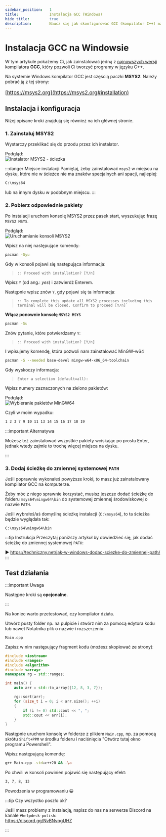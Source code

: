 ```yaml
---
sidebar_position:	1
title:				Instalacja GCC (Windows)
hide_title:			true
description:		Naucz się jak skonfigurować GCC (kompilator C++) na Windowsie w prosty sposób.
---
```


# Instalacja GCC na Windowsie


W tym artykule pokażemy Ci, jak zainstalować jedną z <u>najnowszych wersji</u>
kompilatora **GCC**, który pozwoli Ci tworzyć programy w języku C++.

Na systemie Windows kompilator GCC jest częścią paczki **MSYS2**.
Należy pobrać ją z tej strony:

<big>


[https://msys2.org](https://msys2.org#installation)


</big>

## Instalacja i konfiguracja

Niżej opisane kroki znajdują się również na ich głównej stronie.

### 1. Zainstaluj MSYS2

Wystarczy przeklikać się do przodu przez ich instalator.

<p align="center">

Podgląd:<br/>
![Instalator MSYS2 - ścieżka](https://www.msys2.org/images/install-2-path.png)

</p>

:::danger Miejsce instalacji
Pamiętaj, żeby zainstalować `msys2` w miejscu na dysku,
które nie w ścieżce nie ma znaków specjalnych ani spacji,
najlepiej:

```sh title="✔ Poprawna ścieżka"
C:\msys64
```

lub na innym dysku w podobnym miejscu.
:::

### 2. Pobierz odpowiednie pakiety

Po instalacji uruchom konsolę MSYS2 przez pasek start, wyszukując frazę `MSYS2 MSYS`.

<p align="center">

Podgląd:<br/>
![Uruchamianie konsoli MSYS2](/img/tutorials/tools/msys2/run-msys2-pl.png)

</p>

Wpisz na niej następujące komendy:


```sh title="🔹 1. Aktualizacja bazy pakietów"
pacman -Syu
```

Gdy w konsoli pojawi się następująca informacja:
> ```
> :: Proceed with installation? [Y/n]
> ```

Wpisz `Y` (od ang.: *yes*) i zatwierdź Enterem.

Następnie wpisz znów `Y`, gdy pojawi się ta informacja:

> ```
> :: To complete this update all MSYS2 processes including this terminal will be closed. Confirm to proceed [Y/n]`
> ```

**Włącz ponownie konsolę `MSYS2 MSYS`**

```sh title="🔹 2. Aktualizacja pakietów bazowych"
pacman -Su
```

Znów pytanie, które potwierdzamy `Y`:

> ```
> :: Proceed with installation? [Y/n]
> ```

I wpisujemy komendę, która pozwoli nam zainstalować MinGW-w64

```sh title="🔹 3. Instalacja pakietów MinGW-w64"
pacman -S --needed base-devel mingw-w64-x86_64-toolchain
```

Gdy wyskoczy informacja:

> ```
> Enter a selection (default=all): 
> ```

Wpisz numery zaznaczonych na zielono pakietów:

<p align="center">

Podgląd:<br/>
![Wybieranie pakietów MinGW64](/img/tutorials/tools/msys2/mingw-packages.png)

</p>

Czyli w moim wypadku:

```sh title="🔹 4. Numery instalowanych pakietów"
1 2 3 7 9 10 11 13 14 15 16 17 18 19
```

:::important Alternatywa

Możesz też zainstalować wszystkie pakiety wciskając po prostu Enter,
jednak wtedy zajmie to trochę więcej miejsca na dysku.

:::

### 3. Dodaj ścieżkę do zmiennej systemowej `PATH`

Jeśli poprawnie wykonałeś powyższe kroki, to masz już zainstalowany
kompilator GCC na komputerze.

Żeby móc z niego sprawnie korzystać, musisz jeszcze dodać
ścieżkę do folderu `msys64\mingw64\bin` do systemowej zmiennej środowiskowej
o nazwie `PATH`.

Jeśli wybrałeś/aś domyślną ścieżkę instalacji (`C:\msys64`), to ta ścieżka
będzie wyglądała tak:

```
C:\msys64\mingw64\bin
```

:::tip Instrukcja
Przeczytaj poniższy artykuł by dowiedzieć się, jak dodać ścieżkę do
zmiennej systemowej `PATH`:

▶ https://techniczny.net/jak-w-windows-dodac-sciezke-do-zmiennej-path/
:::

## Test działania

:::important Uwaga

Następne kroki są **opcjonalne**.

:::

Na koniec warto przetestować, czy kompilator działa.

Utwórz pusty folder np. na pulpicie i stwórz nim za pomocą
edytora kodu lub nawet Notatnika plik o nazwie i rozszerzeniu:

`Main.cpp`

Zapisz w nim następujący fragment kodu (możesz skopiować ze strony):

```cpp title="Main.cpp - Kod sprawdzający wsparcie C++20"
#include <iostream>
#include <ranges>
#include <algorithm>
#include <array>
namespace rg = std::ranges;

int main() {
	auto arr = std::to_array({12, 8, 3, 7});

	rg::sort(arr);
	for (size_t i = 0; i < arr.size(); ++i)
	{
		if (i != 0) std::cout << ", ";
		std::cout << arr[i];
	}
}
```

Następnie uruchom konsolę w folderze z plikiem `Main.cpp`,
np. za pomocą skrótu `Shift+PPM` w środku folderu
i naciśnięcia "Otwórz tutaj okno programu Powershell".

Wpisz następującą komendę:

```sh title="🔹 Kompilacja i uruchomienie"
g++ Main.cpp -std=c++20 && .\a
```

Po chwili w konsoli powinien pojawić się następujący efekt:

```sh title="✔ Poprawny wynik"
3, 7, 8, 13
```

Powodzenia w programowaniu 😀

:::tip Czy wszystko poszło ok?

Jeśli masz problemy z instalacją, napisz do nas na serwerze Discord na kanale `#helpdesk-polish`:  
https://discord.gg/NvBNvpgUHZ

:::